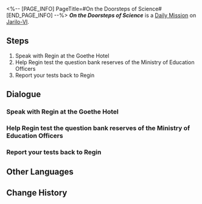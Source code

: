 <%-- [PAGE_INFO]
PageTitle=#On the Doorsteps of Science#
[END_PAGE_INFO] --%>
{{Stub|Dialogue.}}
{{Mission Infobox
|id            = 3011204
|title         = 
|image         = <!--Mission On the Doorsteps of Science.png-->
|type          = Daily
|event_name    = 
|chapter       = 
|requirements  = {{subst:void|<!--Unknown: {"Type":"Manual"}-->}}
|summary       = <!--official mission summary from Fate's Atlas-->
|characters    = Ministry of Education Officer; Old Goethe; Regin; Rossy; Trailblazer
|startLocation = [[Jarilo-VI]] - [[Hotel Lobby]]
|world         = Jarilo-VI
|area          = Hotel Lobby
|prev          = 
|next          = 
|rewards       = Credit*5,000
}}
'''''On the Doorsteps of Science''''' is a [[Daily Mission]] on [[Jarilo-VI]].

==Steps==
# Speak with Regin at the Goethe Hotel
# Help Regin test the question bank reserves of the Ministry of Education Officers
# Report your tests back to Regin

<!--
==Gameplay Notes==

--><!--
==Trial Character==

-->
==Dialogue==
{{Stub Dialogue}}

===Speak with Regin at the Goethe Hotel{{subst:void|<!--301120401-->}}===
{{Mission Description|type=daily|location=Hotel Lobby|The Civilian Scientist, Regin, is looking for help.<br />He seems to have currently taken an interest in the Belobog Ministry of Education's question bank. Maybe you can help him.}}
{{Dialogue Start}}
:{{tx}}
{{Dialogue End}}

===Help Regin test the question bank reserves of the Ministry of Education Officers{{subst:void|<!--301120402-->}}===
{{Mission Description|type=daily|location=Administrative District|update|The Civilian Scientist, Regin, wants you to test the Ministry of Education's question bank reserves.<br />Go to the Overworld to find officials of the Belobog Ministry of Education and see if they are able to have you stumped.}}
{{Dialogue Start}}
:{{tx}}
{{Dialogue End}}

===Report your tests back to Regin{{subst:void|<!--301120403-->}}===
{{Mission Description|type=daily|location=Hotel Lobby|update|The Civilian Scientist, Regin, wants you to test the Ministry of Education's question bank reserves.<br />It no longer matters if you got it right or wrong. You have already gotten the information he needs. Find him and tell him your findings.}}
{{Dialogue Start}}
:{{tx}}
{{Dialogue End}}

==Other Languages==
{{Other Languages
|en   = On the Doorsteps of Science
|zhs  = 在科学的大门前
|zht  = 在科學的大門前
|ja   = 科学の門の前で
|ko   = 과학의 문 앞에서
|es   = En el umbral de la ciencia
|fr   = Aux portes de la science
|ru   = На пороге науки
|th   = เบื้องหน้าประตูใหญ่แห่งวิทยาศาสตร์
|vi   = Trước Cánh Cổng Khoa Học
|de   = Auf der Schwelle zur Wissenschaft
|id   = Di Ambang Pintu Ilmu Pengetahuan
|pt   = Na Frente da Ciência
}}

==Change History==
{{Change History|1.0}}
